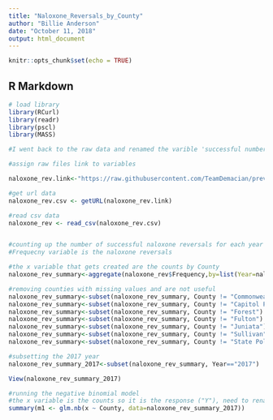 ---
title: "Naloxone_Reversals_by_County"
author: "Billie Anderson"
date: "October 11, 2018"
output: html_document
---

```{r setup, include=FALSE}
knitr::opts_chunk$set(echo = TRUE)
```

## R Markdown

```{r}
# load library
library(RCurl)
library(readr)
library(pscl)
library(MASS)

#I went back to the raw data and renamed the varible 'successful number of naloxone reversals' 'Frequency' so it would be easier to code

#assign raw files link to variables

naloxone_rev.link<-"https://raw.githubusercontent.com/TeamDemacian/prevention-targeting/master/data/Successful_Naloxone_Reversals_by_Law_Enforcement_Years_2014_-_June_2018_County_Drug_and_Alcohol_Program.csv"

#get url data
naloxone_rev.csv <- getURL(naloxone_rev.link)

#read csv data
naloxone_rev <- read_csv(naloxone_rev.csv)


#counting up the number of successful naloxone reversals for each year by county
#Frequecny variable is the naloxone reversals

#the x variable that gets created are the counts by County
naloxone_rev_summary<-aggregate(naloxone_rev$Frequency,by=list(Year=naloxone_rev$Year,County=naloxone_rev$County), FUN=sum)

#removing counties with missing values and are not useful
naloxone_rev_summary<-subset(naloxone_rev_summary, County != "Commonwealth of Pennsylvania Totals") 
naloxone_rev_summary<-subset(naloxone_rev_summary, County != "Capitol Police")
naloxone_rev_summary<-subset(naloxone_rev_summary, County != "Forest")
naloxone_rev_summary<-subset(naloxone_rev_summary, County != "Fulton")
naloxone_rev_summary<-subset(naloxone_rev_summary, County != "Juniata")
naloxone_rev_summary<-subset(naloxone_rev_summary, County != "Sullivan")
naloxone_rev_summary<-subset(naloxone_rev_summary, County != "State Police")

#subsetting the 2017 year
naloxone_rev_summary_2017<-subset(naloxone_rev_summary, Year=="2017")

View(naloxone_rev_summary_2017)

#running the negative binomial model
#the x variable is the counts so it is the response ("Y"), need to rename x so that it is more meaningful
summary(m1 <- glm.nb(x ~ County, data=naloxone_rev_summary_2017))
                       
                             

```

